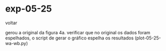 
# exp-05-25

<Link href='/'>voltar</Link>

gerou a original da figura 4a. verificar que no original os dados foram espelhados, o script de gerar o gráfico espelha os resultados (plot-05-25-wa-wb.py)